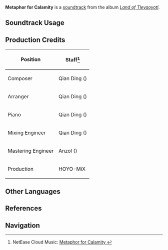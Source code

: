 {{Stub|production credits}}
{{Soundtrack Infobox
|image          = Land of Tleyaoyotl.png
|album          = Land of Tleyaoyotl
|disc           = 1
|number         = 33
|featured       = 
|featured2      = 
|featured3      = 
|featured_disc  = 
|featured_disc2 = 
|featured_disc3 = 
|youtube_id     = SHsUJkO2Sv8
|spotify_id     = 3q0ypa2TFjhq0oEyn3VzoG
|previous       = Inheritance of an Ancient Name
|next           = Introduction to a Little Friend
}}
'''Metaphor for Calamity''' is a [[soundtrack]] from the album ''[[Land of Tleyaoyotl]]''.

==Soundtrack Usage==
{{Soundtrack Usage
|location          = 
|quest             = Past and Future;;To Whence the Smoke Drifts;;The Flickering Light Splits in Twain;;For the Same Land
|domain            = 
|eventgameplay     = 
|special_displayed = 
|special           = 
|teapot            = 
|mediaoriginal     =
}}
<!--
==Other Arrangements==
{{Files by Category Gallery|Media Using an Unreleased Arrangement of {{subst:#titleparts:{{subst:PAGENAME}}}} Soundtrack}}
-->
==Production Credits==
{| class="wikitable"
! Position
! Staff<ref>NetEase Cloud Music: [https://music.163.com/#/song?id=2635292788 Metaphor for Calamity {{zh|厄境之喻}}]</ref>
|-
! Composer
| Qian Ding ({{zh|丁谦}})
|-
! Arranger
| Qian Ding ({{zh|丁谦}})
|-
! Piano
| Qian Ding ({{zh|丁谦}})
|-
! Mixing Engineer
| Qian Ding ({{zh|丁谦}})
|-
! Mastering Engineer
| Anzol ({{zh|鸦雀有声}})
|-
! Production
| HOYO-MiX
|}

<!--
==Gallery==
<gallery>
</gallery>

==Trivia==
-->

==Other Languages==
{{Other Languages
|en       = Metaphor for Calamity
|zhs      = 
|zhs_rm   = 
|zht      = 
|zht_rm   = 
|zh_tl    = 
|ja       = 災いのメタファー
|ja_rm    = Wazawai no Metafaa
|ja_tl    = Metaphor for Calamity
}}

==References==
{{Reflist}}

==Navigation==
{{Soundtrack Navbox|Land of Tleyaoyotl}}